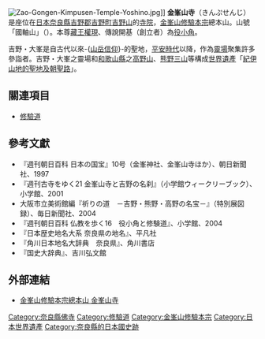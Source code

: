 {{日本寺院
| name = 金峯山寺
| img = File:Kinpusenji Yoshino Nara02n4272.jpg
| img_capt = 藏王堂（國寶）
| image_width = 260
| nihongo = 金峯山寺
| hiragana = きんぷせんじ
| romaji = Kinpusen-ji
| location = [[奈良縣|奈良縣]][[吉野郡|吉野郡]][[吉野町|吉野町]][[吉野山|吉野山]]
| sangou = 國軸山
| section = [[金峯山修驗本宗|金峯山修驗本宗]]
| god = [[藏王權現|藏王權現]]3軀（[[秘佛|秘佛]]、重要文化財）
| found_year = 7世紀後半
| founder = （傳）[[役小角|役小角]]（開基）
| official_name = 
| alias = 
| struct = 
| title = [[役行者靈蹟札所|役行者靈蹟札所]]<br/>[[神佛靈場巡拜之道|神佛靈場巡拜之道]] 第39番
| cultural_collection = 本堂（藏王堂）、大和國金峯山經塚出土品 他（國寶）<br />銅鳥居、木造藏王權現立像3軀 他（重要文化財）<br/>世界遺產
}}
[[File:Zao-Gongen-Kimpusen-Temple-Yoshino.jpg|thumb]]]]
'''金峯山寺'''（きんぷせんじ）是座位在[[日本|日本]][[奈良縣|奈良縣]][[吉野郡|吉野郡]][[吉野町|吉野町]][[吉野山|吉野山]]的[[寺院|寺院]]，[[金峯山修驗本宗|金峯山修驗本宗]]總本山。山號「國軸山」（{{lang|ja|こくじくさん}}）。本尊[[藏王權現|藏王權現]]、傳說開基（創立者）為[[役小角|役小角]]。

吉野・大峯是自古代以來-{[[山岳信仰|山岳信仰]]}-的聖地，[[平安時代|平安時代]]以降，作為[[靈場|靈場]]聚集許多參詣者。吉野・大峯之靈場和[[和歌山縣|和歌山縣]]之[[高野山|高野山]]、[[熊野三山|熊野三山]]等構成[[世界遺產|世界遺產]]「[[紀伊山地的聖地及朝聖路|紀伊山地的聖地及朝聖路]]」。

== 關連項目 ==
*[[修驗道|修驗道]]

==參考文獻==
{{refbegin}}
* 『週刊朝日百科 日本の国宝』10号（金峯神社、金峯山寺ほか）、朝日新聞社、1997 
* 『週刊古寺をゆく21 金峯山寺と吉野の名刹』（小学館ウィークリーブック）、小学館、2001
* 大阪市立美術館編『祈りの道　－吉野・熊野・高野の名宝－』（特別展図録）、毎日新聞社、2004
* 『週刊朝日百科 仏教を歩く16　役小角と修験道』、小学館、2004
* 『日本歴史地名大系 奈良県の地名』、平凡社
* 『角川日本地名大辞典　奈良県』、角川書店
* 『国史大辞典』、吉川弘文館
{{refend}}

== 外部連結 ==
{{Commonscat|Kinpusenji}}
* [http://www.kinpusen.or.jp/ 金峯山修驗本宗總本山 金峯山寺] {{Wayback|url=http://www.kinpusen.or.jp/ |date=20201031233702 }}

{{紀伊山地的聖地及朝聖路}}

{{DEFAULTSORT:Kinpusenji}}
[[Category:奈良縣佛寺|Category:奈良縣佛寺]]
[[Category:修驗道|Category:修驗道]]
[[Category:金峯山修驗本宗|Category:金峯山修驗本宗]]
[[Category:日本世界遺產|Category:日本世界遺產]]
[[Category:奈良縣的日本國史跡|Category:奈良縣的日本國史跡]]